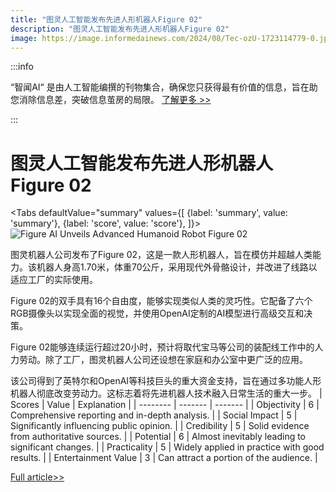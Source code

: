 ```yaml
---
title: "图灵人工智能发布先进人形机器人Figure 02"
description: "图灵人工智能发布先进人形机器人Figure 02"
image: https://image.informedainews.com/2024/08/Tec-ozU-1723114779-0.jpg
---
```



:::info

“智闻AI“ 是由人工智能编撰的刊物集合，确保您只获得最有价值的信息，旨在助您消除信息差，突破信息茧房的局限。  [了解更多 >>](/)

:::

# 图灵人工智能发布先进人形机器人Figure 02


<Tabs
	defaultValue="summary"
	values={[
	{label: 'summary', value: 'summary'},
	{label: 'score', value: 'score'},
]}>
<TabItem value="summary">
<img
  src="https://image.informedainews.com/2024/08/Tec-ozU-1723114779-0.jpg"
  alt="Figure AI Unveils Advanced Humanoid Robot Figure 02"
/>



图灵机器人公司发布了Figure 02，这是一款人形机器人，旨在模仿并超越人类能力。该机器人身高1.70米，体重70公斤，采用现代外骨骼设计，并改进了线路以适应工厂的实际使用。

Figure 02的双手具有16个自由度，能够实现类似人类的灵巧性。它配备了六个RGB摄像头以实现全面的视觉，并使用OpenAI定制的AI模型进行高级交互和决策。

Figure 02能够连续运行超过20小时，预计将取代宝马等公司的装配线工作中的人力劳动。除了工厂，图灵机器人公司还设想在家庭和办公室中更广泛的应用。

该公司得到了英特尔和OpenAI等科技巨头的重大资金支持，旨在通过多功能人形机器人彻底改变劳动力。这标志着将先进机器人技术融入日常生活的重大一步。
</TabItem>
<TabItem value="score">
	| Scores     | Value   | Explanation |
	| -------- | ------- | ------- |
	| Objectivity  | 6    | Comprehensive reporting and in-depth analysis.    |
	| Social Impact | 5     | Significantly influencing public opinion.    |
	| Credibility    | 5    | Solid evidence from authoritative sources.    |
	| Potential    | 6    | Almost inevitably leading to significant changes.    |
	| Practicality    | 5    | Widely applied in practice with good results.    |
	| Entertainment Value    | 3    | Can attract a portion of the audience.    |
</TabItem>
</Tabs>

[Full article>>](https://www.36kr.com/p/2895307704179335)
